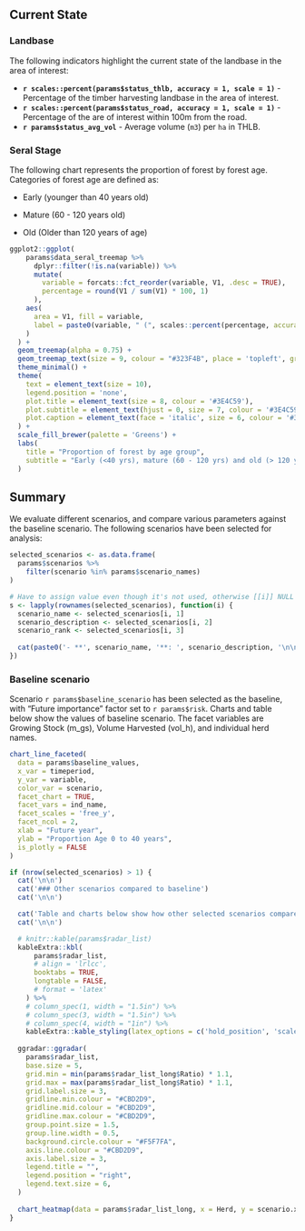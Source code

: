 
## Current State

### Landbase

The following indicators highlight the current state of the landbase in the area of interest:

-   **`r scales::percent(params$status_thlb, accuracy = 1, scale = 1)`** - Percentage of the timber harvesting landbase in the area of interest.
-   **`r scales::percent(params$status_road, accuracy = 1, scale = 1)`** - Percentage of the are of interest within 100m from the road.
-   **`r params$status_avg_vol`** - Average volume (`m3`) per `ha` in THLB.

### Seral Stage

The following chart represents the proportion of forest by forest age. Categories of forest age are defined as:

-   Early (younger than 40 years old)

-   Mature (60 - 120 years old)

-   Old (Older than 120 years of age)

```r
ggplot2::ggplot(
    params$data_seral_treemap %>% 
      dplyr::filter(!is.na(variable)) %>% 
      mutate(
        variable = forcats::fct_reorder(variable, V1, .desc = TRUE),
        percentage = round(V1 / sum(V1) * 100, 1)
      ),
    aes(
      area = V1, fill = variable, 
      label = paste0(variable, " (", scales::percent(percentage, accuracy = 1, scale = 1), ")")
    )
  ) +
  geom_treemap(alpha = 0.75) +
  geom_treemap_text(size = 9, colour = "#323F4B", place = 'topleft', grow = FALSE, reflow = TRUE)+
  theme_minimal() +
  theme(
    text = element_text(size = 10),
    legend.position = 'none',
    plot.title = element_text(size = 8, colour = '#3E4C59'),
    plot.subtitle = element_text(hjust = 0, size = 7, colour = '#3E4C59', margin = margin(b = 0.25, t = 0, unit = "cm")),
    plot.caption = element_text(face = 'italic', size = 6, colour = '#3E4C59', hjust = 1, margin = margin(t = 0.5, unit = "cm"))
  ) +
  scale_fill_brewer(palette = 'Greens') +
  labs(
    title = "Proportion of forest by age group",
    subtitle = "Early (<40 yrs), mature (60 - 120 yrs) and old (> 120 yrs)"
  )
```

## Summary

We evaluate different scenarios, and compare various parameters against the baseline scenario. The following scenarios have been selected for analysis:

```r
selected_scenarios <- as.data.frame(
  params$scenarios %>%
    filter(scenario %in% params$scenario_names)
)

# Have to assign value even though it's not used, otherwise [[i]] NULL is printed
s <- lapply(rownames(selected_scenarios), function(i) {
  scenario_name <- selected_scenarios[i, 1]
  scenario_description <- selected_scenarios[i, 2]
  scenario_rank <- selected_scenarios[i, 3]
  
  cat(paste0('- **', scenario_name, '**: ', scenario_description, '\n\n'))
})
```

### Baseline scenario

Scenario `r params$baseline_scenario` has been selected as the baseline, with "Future importance" factor set to `r params$risk`. Charts and table below show the values of baseline scenario. The facet variables are Growing Stock (m_gs), Volume Harvested (vol_h), and individual herd names.

```r
chart_line_faceted(
  data = params$baseline_values,
  x_var = timeperiod,
  y_var = variable,
  color_var = scenario,
  facet_chart = TRUE,
  facet_vars = ind_name,
  facet_scales = 'free_y',
  facet_ncol = 2,
  xlab = "Future year",
  ylab = "Proportion Age 0 to 40 years",
  is_plotly = FALSE
)
```

```r

if (nrow(selected_scenarios) > 1) {
  cat('\n\n')
  cat('### Other scenarios compared to baseline')
  cat('\n\n')

  cat('Table and charts below show how other selected scenarios compare to the baseline scenario. Dimensions in those multi-dimensional plots are individual scenarios, Growing Stock (m_gs), Volume Harvested (vol_h), and individual herd names.')
  cat('\n\n')

  # knitr::kable(params$radar_list)
  kableExtra::kbl(
      params$radar_list, 
      # align = 'lrlcc', 
      booktabs = TRUE, 
      longtable = FALSE, 
      # format = 'latex'
    ) %>% 
    # column_spec(1, width = "1.5in") %>%
    # column_spec(3, width = "1.5in") %>%
    # column_spec(4, width = "1in") %>%
    kableExtra::kable_styling(latex_options = c('hold_position', 'scale_down', 'striped'), font_size = 7)
  
  ggradar::ggradar(
    params$radar_list, 
    base.size = 5,
    grid.min = min(params$radar_list_long$Ratio) * 1.1, 
    grid.max = max(params$radar_list_long$Ratio) * 1.1,
    grid.label.size = 3,
    gridline.min.colour = "#CBD2D9",
    gridline.mid.colour = "#CBD2D9",
    gridline.max.colour = "#CBD2D9",
    group.point.size = 1.5,
    group.line.width = 0.5,
    background.circle.colour = "#F5F7FA",
    axis.line.colour = "#CBD2D9",
    axis.label.size = 3,
    legend.title = "",
    legend.position = "right", 
    legend.text.size = 6,
  )
  
  chart_heatmap(data = params$radar_list_long, x = Herd, y = scenario.x, z = Ratio)
}

```
